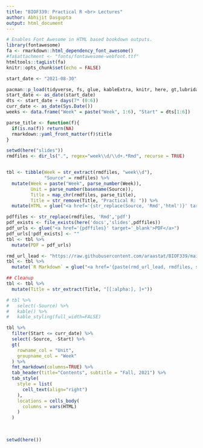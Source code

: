 ```yaml
---
title: "BIOF339: Practical R <br> Lectures"
author: Abhijit Dasgupta
output: html_document
---
```


```r
# Enables Font Awesome in HTML based bookdown outputs.
library(fontawesome)
fa <- rmarkdown::html_dependency_font_awesome()
#fa$attachment <- "fonts/fontawesome-webfont.ttf"
htmltools::tagList(fa)
knitr::opts_chunk$set(echo = FALSE)

start_date <- "2021-08-30"

```


```r
pacman::p_load(tidyverse, fs, glue, kableExtra, knitr, here, gt,lubridate)
start_date <- as_date(start_date)
dts <- start_date + days(7* (0:6))
curr_date <- as_date(Sys.Date())
weeks <- data.frame("Week" = paste("Week", 1:6), "Start" = dts[1:6])

parse_title <- function(f){
  if(is.na(f)) return(NA)
  rmarkdown::yaml_front_matter(f)$title
}

setwd(here("slides"))
rmdfiles <- dir_ls(".", regex="week\\d/\\d+.*Rmd", recurse = TRUE)


tbl <- tibble(Week = str_extract(rmdfiles, "week\\d"), 
              "Source" = rmdfiles) %>% 
  mutate(Week = paste("Week", parse_number(Week)),
         Unit = parse_number(basename(Source)),
         Title = map_chr(rmdfiles, parse_title),
         Title = str_remove(Title, "Practical R: ")) %>% 
  mutate(HTML = glue("<a href='{str_replace(Source, 'Rmd','html')}' target='_blank'>HTML</a>")) %>% right_join(weeks)

pdffiles <- str_replace(rmdfiles, 'Rmd','pdf')
pdf_exists <- file_exists(here('docs','slides',pdffiles))
pdf_urls <- glue("<a href='{pdffiles}' target='_blank'>PDF</a>")
pdf_urls[!pdf_exists] <- ""
tbl <- tbl %>% 
  mutate(PDF = pdf_urls)

rmd_url_lead <- "https://raw.githubusercontent.com/araastat/BIOF339/main/slides"
tbl <- tbl %>% 
  mutate(`R Markdown` = glue("<a href='{paste(rmd_url_lead, rmdfiles, sep='/')}' target='_blank'>Rmd</a>"))

## Cleanup
tbl <- tbl %>% 
  mutate(Title = str_extract(Title, "[[:alpha:], ]+"))

# tbl %>% 
#   select(-Source) %>% 
#   kable() %>% 
#   kable_styling(full_width=FALSE)

tbl %>% 
  filter(Start <= curr_date) %>% 
  select(-Source, -Start) %>% 
  gt(
    rowname_col = "Unit",
    groupname_col = "Week"
  ) %>% 
  fmt_markdown(columns=TRUE) %>%
  tab_header(title="Contents", subtitle = "Fall, 2021") %>% 
  tab_style(
    style = list(
      cell_text(align="right")
    ),
    locations = cells_body(
      columns = vars(HTML)
    )
  )
  
  

setwd(here())
```

